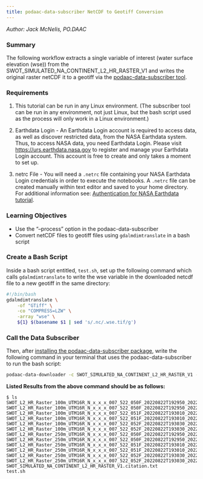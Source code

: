 ```yaml
---
title: podaac-data-subscriber NetCDF to Geotiff Conversion
---
```

*Author: Jack McNelis, PO.DAAC*

### Summary 

The following workflow extracts a single variable of interest (water surface elevation (wse)) from the SWOT_SIMULATED_NA_CONTINENT_L2_HR_RASTER_V1 and writes the original raster netCDF it to a geotiff via the [podaac-data-subscriber tool](https://github.com/podaac/data-subscriber).

### Requirements

1. This tutorial can be run in any Linux environment. (The subscriber tool can be run in any environment, not just Linux, but the bash script used as the process will only work in a Linux environment.)

2. Earthdata Login - An Earthdata Login account is required to access data, as well as discover restricted data, from the NASA Earthdata system. Thus, to access NASA data, you need Earthdata Login. Please visit [https://urs.earthdata.nasa.gov](https://urs.earthdata.nasa.gov) to register and manage your Earthdata Login account. This account is free to create and only takes a moment to set up.

3. netrc File - You will need a `.netrc` file containing your NASA Earthdata Login credentials in order to execute the notebooks. A `.netrc` file can be created manually within text editor and saved to your home directory. For additional information see: [Authentication for NASA Earthdata tutorial](https://nasa-openscapes.github.io/2021-Cloud-Workshop-AGU/tutorials/02_NASA_Earthdata_Authentication.html).

### Learning Objectives

- Use the "--process" option in the podaac-data-subscriber 
- Convert netCDF files to geotiff files using `gdalmdimtranslate` in a bash script

### Create a Bash Script

Inside a bash script entitled, `test.sh`, set up the following command which calls `gdalmdimtranslate` to write the wse variable in the downloaded netcdf file to a new geotiff in the same directory:

``` bash
#!/bin/bash
gdalmdimtranslate \
	-of "GTiff" \
	-co "COMPRESS=LZW" \
	-array "wse" \
	${1} $(basename $1 | sed 's/.nc/.wse.tif/g')
```

### Call the Data Subscriber
Then, after [installing the podaac-data-subscriber package](https://github.com/podaac/data-subscriber#installation), write the following command in your terminal that uses the podaac-data-subscriber to run the bash script:

``` bash
podaac-data-downloader -c SWOT_SIMULATED_NA_CONTINENT_L2_HR_RASTER_V1 -d ~/test_podaac/ -sd 2022-08-22T19:30:00Z -ed 2022-08-22T19:35:00Z --process "${PWD}/test.sh"
```

**Listed Results from the above command should be as follows:**

```
$ ls
SWOT_L2_HR_Raster_100m_UTM16R_N_x_x_x_007_522_050F_20220822T192950_20220822T193011_Dx0000_01.nc
SWOT_L2_HR_Raster_100m_UTM16R_N_x_x_x_007_522_050F_20220822T192950_20220822T193011_Dx0000_01.wse.tif
SWOT_L2_HR_Raster_100m_UTM16R_N_x_x_x_007_522_051F_20220822T193010_20220822T193031_Dx0000_01.nc
SWOT_L2_HR_Raster_100m_UTM16R_N_x_x_x_007_522_051F_20220822T193010_20220822T193031_Dx0000_01.wse.tif
SWOT_L2_HR_Raster_100m_UTM16R_N_x_x_x_007_522_052F_20220822T193030_20220822T193051_Dx0000_01.nc
SWOT_L2_HR_Raster_100m_UTM16R_N_x_x_x_007_522_052F_20220822T193030_20220822T193051_Dx0000_01.wse.tif
SWOT_L2_HR_Raster_250m_UTM16R_N_x_x_x_007_522_050F_20220822T192950_20220822T193011_Dx0000_01.nc
SWOT_L2_HR_Raster_250m_UTM16R_N_x_x_x_007_522_050F_20220822T192950_20220822T193011_Dx0000_01.wse.tif
SWOT_L2_HR_Raster_250m_UTM16R_N_x_x_x_007_522_051F_20220822T193010_20220822T193031_Dx0000_01.nc
SWOT_L2_HR_Raster_250m_UTM16R_N_x_x_x_007_522_051F_20220822T193010_20220822T193031_Dx0000_01.wse.tif
SWOT_L2_HR_Raster_250m_UTM16R_N_x_x_x_007_522_052F_20220822T193030_20220822T193051_Dx0000_01.nc
SWOT_L2_HR_Raster_250m_UTM16R_N_x_x_x_007_522_052F_20220822T193030_20220822T193051_Dx0000_01.wse.tif
SWOT_SIMULATED_NA_CONTINENT_L2_HR_RASTER_V1.citation.txt
test.sh
```
